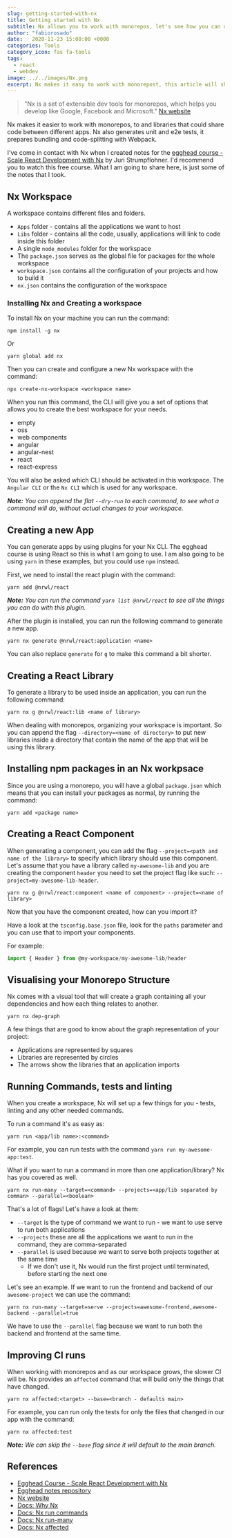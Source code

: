 ```yaml
---
slug: getting-started-with-nx
title: Getting started with Nx
subtitle: Nx allows you to work with monorepos, let's see how you can use this tool.
author: "fabiorosado"
date:   2020-11-23 15:00:00 +0000
categories: Tools
category_icon: fas fa-tools
tags: 
  - react
  - webdev
image: ../../images/Nx.png
excerpt: Nx makes it easy to work with monorepost, this article will show you how you can use Nx for your projects and talks about some basic commands that will help you.
---
```


> "Nx is a set of extensible dev tools for monorepos, which helps you develop like Google, Facebook and Microsoft."
> [Nx website](https://nx.dev/)

Nx makes it easier to work with monorepos, to and libraries that could share code between different apps. Nx also generates unit and e2e tests, it prepares bundling and code-splitting with Webpack. 

I've come in contact with Nx when I created notes for the [egghead course - Scale React Development with Nx](https://egghead.io/playlists/scale-react-development-with-nx-4038) by Juri Strumpflohner. I'd recommend you to watch this free course. What I am going to share here, is just some of the notes that I took.

## Nx Workspace

A workspace contains different files and folders.

- `Apps` folder - contains all the applications we want to host
- `Libs` folder - contains all the code, usually, applications will link to code inside this folder
- A single `node_modules` folder for the workspace
- The `package.json` serves as the global file for packages for the whole workspace
- `workspace.json` contains all the configuration of your projects and how to build it
- `nx.json` contains the configuration of the workspace

### Installing Nx and Creating a workspace

To install Nx on your machine you can run the command: 

```shell
npm install -g nx
```

Or

```shell
yarn global add nx
```

Then you can create and configure a new Nx workspace with the command:

```shell
npx create-nx-workspace <workspace name>
```

When you run this command, the CLI will give you a set of options that allows you to create the best workspace for your needs.

- empty
- oss
- web components
- angular
- angular-nest
- react
- react-express

You will also be asked which CLI should be activated in this workspace. The `Angular CLI` or the `Nx CLI` which is used for any workspace.

_**Note:** You can append the flat `--dry-run` to each command, to see what a command will do, without actual changes to your workspace._

## Creating a new App

You can generate apps by using plugins for your Nx CLI. The egghead course is using React so this is what I am going to use. I am also going to be using `yarn` in these examples, but you could use `npm` instead.

First, we need to install the react plugin with the command:

```shell
yarn add @nrwl/react
```

_**Note:** You can run the command `yarn list @nrwl/react` to see all the things you can do with this plugin._

After the plugin is installed, you can run the following command to generate a new app.

```shell
yarn nx generate @nrwl/react:application <name>
```

You can also replace `generate` for `g` to make this command a bit shorter.


## Creating a React Library

To generate a library to be used inside an application, you can run the following command:

```shell
yarn nx g @nrwl/react:lib <name of library>
```

When dealing with monorepos, organizing your workspace is important. So you can append the flag `--directory=<name of directory>` to put new libraries inside a directory that contain the name of the app that will be using this library.


## Installing npm packages in an Nx workpsace

Since you are using a monorepo, you will have a global `package.json` which means that you can install your packages as normal, by running the command:

```shell
yarn add <package name>
```

## Creating a React Component

When generating a component, you can add the flag `--project=<path and name of the library>` to specify which library should use this component. Let's assume that you have a library called `my-awesome-lib` and you are creating the component `header` you need to set the project flag like such: `--project=my-awesome-lib-header`.

```shell
yarn nx g @nrwl/react:component <name of component> --project=<name of library>
```

Now that you have the component created, how can you import it?

Have a look at the `tsconfig.base.json` file, look for the `paths` parameter and you can use that to import your components.

For example:

```js
import { Header } from @my-workspace/my-awesome-lib/header
```

## Visualising your Monorepo Structure

Nx comes with a visual tool that will create a graph containing all your dependencies and how each thing relates to another.

```shell
yarn nx dep-graph
```

A few things that are good to know about the graph representation of your project:

- Applications are represented by squares
- Libraries are represented by circles
- The arrows show the libraries that an application imports

## Running Commands, tests and linting

When you create a workspace, Nx will set up a few things for you - tests, linting and any other needed commands.

To run a command it's as easy as:

```shell
yarn run <app/lib name>:<command>
```

For example, you can run tests with the command `yarn run my-awesome-app:test`.

What if you want to run a command in more than one application/library? Nx has you covered as well.

```shell
yarn nx run-many --target=<command> --projects=<app/lib separated by comman> --parallel=<boolean>
```

That's a lot of flags! Let's have a look at them:

- `--target` is the type of command we want to run - we want to use serve to run both applications
- `--projects` these are all the applications we want to run in the command, they are comma-separated
- `--parallel` is used because we want to serve both projects together at the same time
  - If we don't use it, Nx would run the first project until terminated, before starting the next one

Let's see an example. If we want to run the frontend and backend of our `awesome-project` we can use the command:

```shell
yarn nx run-many --target=serve --projects=awesome-frontend,awesome-backend --parallel=true
```

We have to use the `--parallel` flag because we want to run both the backend and frontend at the same time.

## Improving CI runs

When working with monorepos and as our workspace grows, the slower CI will be. Nx provides an `affected` command that will build only the things that have changed.

```shell
yarn nx affected:<target> --base=<branch - defaults main>
```

For example, you can run only the tests for only the files that changed in our app with the command:

```shell
yarn nx affected:test
```

_**Note:** We can skip the `--base` flag since it will default to the main branch._

## References


- [Egghead Course - Scale React Development with Nx](https://egghead.io/playlists/scale-react-development-with-nx-4038)
- [Egghead notes repository](https://github.com/eggheadio/eggheadio-course-notes/tree/master/scale-react-development-with-nx)
- [Nx website](https://nx.dev/)
- [Docs: Why Nx](https://nx.dev/latest/react/getting-started/why-nx)
- [Docs: Nx run commands](https://nx.dev/latest/react/plugins/workspace/builders/run-commands)
- [Docs: Nx run-many](https://nx.dev/latest/react/cli/run-many#run-many)
- [Docs: Nx affected](https://nx.dev/latest/react/cli/affected#affected)